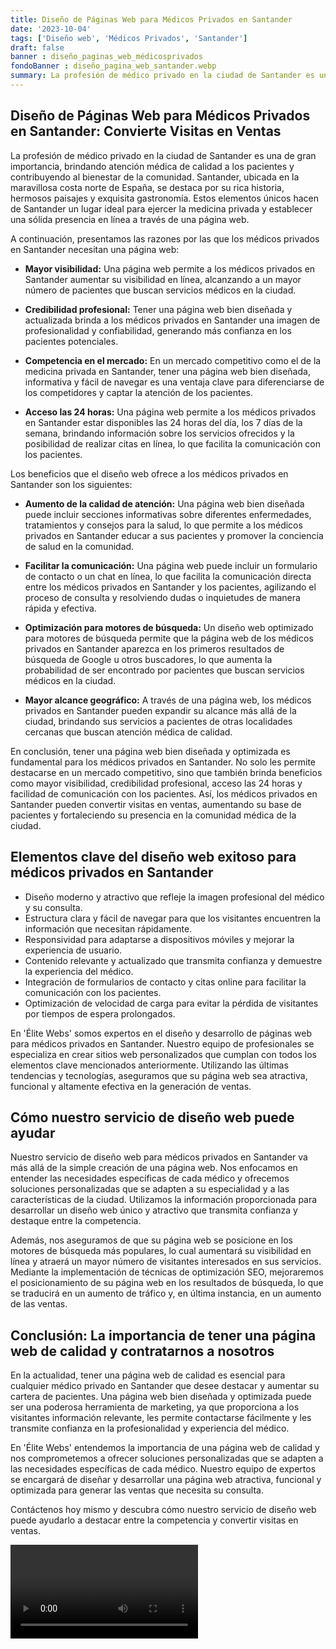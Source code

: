 ```yaml
---
title: Diseño de Páginas Web para Médicos Privados en Santander
date: '2023-10-04'
tags: ['Diseño web', 'Médicos Privados', 'Santander']
draft: false
banner : diseño_paginas_web_médicosprivados
fondoBanner : diseño_pagina_web_santander.webp
summary: La profesión de médico privado en la ciudad de Santander es una de gran importancia, brindando atención médica de calidad a los pacientes y contribuyendo al bienestar de la comunidad. Santander, ubicada en la maravillosa costa norte de España, se destaca por su rica historia, hermosos paisajes y exquisita gastronomía. Estos elementos únicos hacen de Santander un lugar ideal para ejercer la medicina privada y establecer una sólida presencia en línea a través de una página web.
---
```


## Diseño de Páginas Web para Médicos Privados en Santander: Convierte Visitas en Ventas

La profesión de médico privado en la ciudad de Santander es una de gran importancia, brindando atención médica de calidad a los pacientes y contribuyendo al bienestar de la comunidad. Santander, ubicada en la maravillosa costa norte de España, se destaca por su rica historia, hermosos paisajes y exquisita gastronomía. Estos elementos únicos hacen de Santander un lugar ideal para ejercer la medicina privada y establecer una sólida presencia en línea a través de una página web.

A continuación, presentamos las razones por las que los médicos privados en Santander necesitan una página web:

- **Mayor visibilidad:** Una página web permite a los médicos privados en Santander aumentar su visibilidad en línea, alcanzando a un mayor número de pacientes que buscan servicios médicos en la ciudad.

- **Credibilidad profesional:** Tener una página web bien diseñada y actualizada brinda a los médicos privados en Santander una imagen de profesionalidad y confiabilidad, generando más confianza en los pacientes potenciales.

- **Competencia en el mercado:** En un mercado competitivo como el de la medicina privada en Santander, tener una página web bien diseñada, informativa y fácil de navegar es una ventaja clave para diferenciarse de los competidores y captar la atención de los pacientes.

- **Acceso las 24 horas:** Una página web permite a los médicos privados en Santander estar disponibles las 24 horas del día, los 7 días de la semana, brindando información sobre los servicios ofrecidos y la posibilidad de realizar citas en línea, lo que facilita la comunicación con los pacientes.

Los beneficios que el diseño web ofrece a los médicos privados en Santander son los siguientes:

- **Aumento de la calidad de atención:** Una página web bien diseñada puede incluir secciones informativas sobre diferentes enfermedades, tratamientos y consejos para la salud, lo que permite a los médicos privados en Santander educar a sus pacientes y promover la conciencia de salud en la comunidad.

- **Facilitar la comunicación:** Una página web puede incluir un formulario de contacto o un chat en línea, lo que facilita la comunicación directa entre los médicos privados en Santander y los pacientes, agilizando el proceso de consulta y resolviendo dudas o inquietudes de manera rápida y efectiva.

- **Optimización para motores de búsqueda:** Un diseño web optimizado para motores de búsqueda permite que la página web de los médicos privados en Santander aparezca en los primeros resultados de búsqueda de Google u otros buscadores, lo que aumenta la probabilidad de ser encontrado por pacientes que buscan servicios médicos en la ciudad.

- **Mayor alcance geográfico:** A través de una página web, los médicos privados en Santander pueden expandir su alcance más allá de la ciudad, brindando sus servicios a pacientes de otras localidades cercanas que buscan atención médica de calidad.

En conclusión, tener una página web bien diseñada y optimizada es fundamental para los médicos privados en Santander. No solo les permite destacarse en un mercado competitivo, sino que también brinda beneficios como mayor visibilidad, credibilidad profesional, acceso las 24 horas y facilidad de comunicación con los pacientes. Así, los médicos privados en Santander pueden convertir visitas en ventas, aumentando su base de pacientes y fortaleciendo su presencia en la comunidad médica de la ciudad.

<GifSeo />

<Cta />

## Elementos clave del diseño web exitoso para médicos privados en Santander

- Diseño moderno y atractivo que refleje la imagen profesional del médico y su consulta.
- Estructura clara y fácil de navegar para que los visitantes encuentren la información que necesitan rápidamente.
- Responsividad para adaptarse a dispositivos móviles y mejorar la experiencia de usuario.
- Contenido relevante y actualizado que transmita confianza y demuestre la experiencia del médico.
- Integración de formularios de contacto y citas online para facilitar la comunicación con los pacientes.
- Optimización de velocidad de carga para evitar la pérdida de visitantes por tiempos de espera prolongados.

En 'Élite Webs' somos expertos en el diseño y desarrollo de páginas web para médicos privados en Santander. Nuestro equipo de profesionales se especializa en crear sitios web personalizados que cumplan con todos los elementos clave mencionados anteriormente. Utilizando las últimas tendencias y tecnologías, aseguramos que su página web sea atractiva, funcional y altamente efectiva en la generación de ventas.

## Cómo nuestro servicio de diseño web puede ayudar

Nuestro servicio de diseño web para médicos privados en Santander va más allá de la simple creación de una página web. Nos enfocamos en entender las necesidades específicas de cada médico y ofrecemos soluciones personalizadas que se adapten a su especialidad y a las características de la ciudad. Utilizamos la información proporcionada para desarrollar un diseño web único y atractivo que transmita confianza y destaque entre la competencia.

Además, nos aseguramos de que su página web se posicione en los motores de búsqueda más populares, lo cual aumentará su visibilidad en línea y atraerá un mayor número de visitantes interesados en sus servicios. Mediante la implementación de técnicas de optimización SEO, mejoraremos el posicionamiento de su página web en los resultados de búsqueda, lo que se traducirá en un aumento de tráfico y, en última instancia, en un aumento de las ventas.

## Conclusión: La importancia de tener una página web de calidad y contratarnos a nosotros

En la actualidad, tener una página web de calidad es esencial para cualquier médico privado en Santander que desee destacar y aumentar su cartera de pacientes. Una página web bien diseñada y optimizada puede ser una poderosa herramienta de marketing, ya que proporciona a los visitantes información relevante, les permite contactarse fácilmente y les transmite confianza en la profesionalidad y experiencia del médico.

En 'Élite Webs' entendemos la importancia de una página web de calidad y nos comprometemos a ofrecer soluciones personalizadas que se adapten a las necesidades específicas de cada médico. Nuestro equipo de expertos se encargará de diseñar y desarrollar una página web atractiva, funcional y optimizada para generar las ventas que necesita su consulta.

Contáctenos hoy mismo y descubra cómo nuestro servicio de diseño web puede ayudarlo a destacar entre la competencia y convertir visitas en ventas.

<Video />

<CtaBot job='Médicos Privados' city='Santander'/>

<Gmaps query='Santander+españa+maps' />